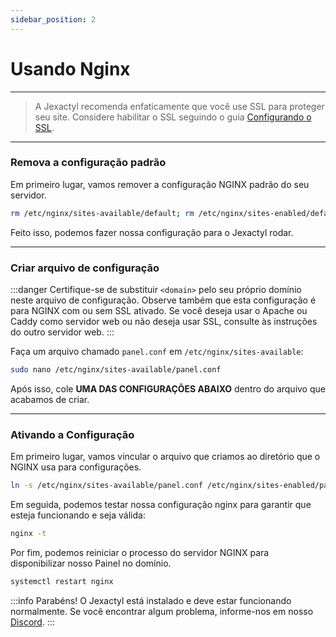 ```yaml
---
sidebar_position: 2
---
```


# Usando Nginx

***

> A Jexactyl recomenda enfaticamente que você use SSL para proteger seu site.
Considere habilitar o SSL seguindo o guia [Configurando o SSL](/docs/3%20-%20Jexactyl/3%20-%20Servidor%20Web/setup-ssl.mdx).


***

### Remova a configuração padrão

Em primeiro lugar, vamos remover a configuração NGINX padrão do seu servidor.

```bash
rm /etc/nginx/sites-available/default; rm /etc/nginx/sites-enabled/default
```

Feito isso, podemos fazer nossa configuração para o Jexactyl rodar.

***

### Criar arquivo de configuração

:::danger
Certifique-se de substituir `<domain>` pelo seu próprio domínio neste arquivo de configuração.
Observe também que esta configuração é para NGINX com ou sem SSL ativado.
Se você deseja usar o Apache ou Caddy como servidor web ou não deseja usar SSL, consulte
às instruções do outro servidor web.
:::

Faça um arquivo chamado `panel.conf` em `/etc/nginx/sites-available`:

```bash
sudo nano /etc/nginx/sites-available/panel.conf
```

Após isso, cole **UMA DAS CONFIGURAÇÕES ABAIXO** dentro do arquivo que acabamos de criar.

<Tabs>
  <TabItem value="nginx-ssl" label="Com SSL">
    <NginxSSL jex={true}/>
  </TabItem>
  <TabItem value="nginx-nossl" label="Sem SSL">
    <NginxNoSSL jex={true}/>
  </TabItem>
</Tabs>

***

### Ativando a Configuração

Em primeiro lugar, vamos vincular o arquivo que criamos ao diretório que o NGINX usa para configurações.
```bash
ln -s /etc/nginx/sites-available/panel.conf /etc/nginx/sites-enabled/panel.conf
```

Em seguida, podemos testar nossa configuração nginx para garantir que esteja funcionando e seja válida:
```bash
nginx -t
```

Por fim, podemos reiniciar o processo do servidor NGINX para disponibilizar nosso Painel no domínio.
```bash
systemctl restart nginx
```

:::info Parabéns!
O Jexactyl está instalado e deve estar funcionando normalmente.
Se você encontrar algum problema, informe-nos em nosso [Discord](https://discord.gg/8r7n7mU33R).
:::

